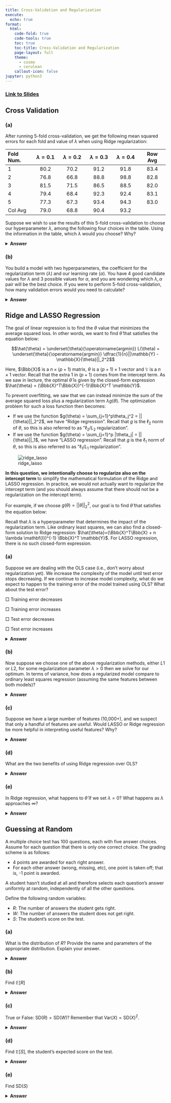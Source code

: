 ```yaml
---
title: Cross-Validation and Regularization
execute:
  echo: true
format:
  html:
    code-fold: true
    code-tools: true
    toc: true
    toc-title: Cross-Validation and Regularization
    page-layout: full
    theme:
      - cosmo
      - cerulean
    callout-icon: false
jupyter: python3
---
```


### [Link to Slides](https://docs.google.com/presentation/d/1F0IMB7RTXk-XbvDGfUlS13cwRPKp7pRtdv0HfZc2Irs/edit?usp=sharing)

## Cross Validation

### (a)
After running $5$-fold cross-validation, we get the following mean squared errors for each fold and value of $\lambda$ when using Ridge regularization:

| Fold Num. | $\lambda = 0.1$ | $\lambda = 0.2$ | $\lambda = 0.3$ | $\lambda = 0.4$ | Row Avg |
| :-- | :-: | :-: | :-: | :-: | :-: |
| 1 | 80.2 | 70.2 | 91.2 | 91.8 | 83.4 |
| 2 | 76.8 | 66.8 | 88.8 | 98.8 | 82.8 |
| 3 | 81.5 | 71.5 | 86.5 | 88.5 | 82.0 |
| 4 | 79.4 | 68.4 | 92.3 | 92.4 | 83.1 |
| 5 | 77.3 | 67.3 | 93.4 | 94.3 | 83.0 |
| Col Avg | 79.0 | 68.8 | 90.4 | 93.2 | |

Suppose we wish to use the results of this 5-fold cross-validation to choose our hyperparameter $\lambda$, among the following four choices in the table. Using the information in the table, which $\lambda$ would you choose? Why?

<details>
<summary><b>Answer</b></summary>

We should use $\lambda = 0.2$ because this value has the least average MSE across all folds.

</details>

### (b)
You build a model with two hyperparameters, the coefficient for the regularization term ($\lambda$) and our learning rate ($\alpha$). You have 4 good candidate values for $\lambda$ and 3 possible values for $\alpha$, and you are wondering which $\lambda,
\alpha$ pair will be the best choice. If you were to perform 5-fold cross-validation, how many validation
 errors would you need to calculate?

 <details>
 <summary><b>Answer</b></summary>

There are $4 \times 3 = 12$ pairs of $\lambda, \alpha$, and each pair will have $5$ validation errors, one for each fold. So, there would be 60 validation errors in total.

 </details>

## Ridge and LASSO Regression

The goal of linear regression is to find the $\theta$ value that minimizes the average squared loss. In other words, we want to find $\hat{\theta}$ that satisfies the equation below:

$$\hat{\theta}
= \underset{\theta}{\operatorname{argmin}} L(\theta) 
= \underset{\theta}{\operatorname{argmin}} \dfrac{1}{n}||\mathbb{Y} - \mathbb{X}{\theta}||_2^2$$

Here, $\Bbb{X}$ is a $n \times (p + 1)$ matrix, $\theta$ is a $(p + 1) \times 1$ vector and $\mathbb{Y}$ is a $n \times 1$ vector. Recall that the extra $1$ in $(p+1)$ comes from the intercept term. As we saw in lecture, the optimal $\hat{\theta}$ is given by the closed-form expression $\hat{\theta} = (\Bbb{X}^T\Bbb{X})^{-1}\Bbb{X}^T \mathbb{Y}$.

To prevent overfitting, we saw that we can instead minimize the sum of the average squared loss plus a regularization term $\lambda g(\theta)$.
The optimization problem for such a \textit{regularized} loss function then becomes:

\begin{align*}
    \hat{\theta} = \underset{\theta}{\operatorname{argmin}} L(\theta) = \underset{\theta}{\operatorname{argmin}} \left[\frac{1}{n} \|\mathbb{Y} - \mathbb{X}\theta\|_{2}^{2} + \lambda g(\theta) \right]
\end{align*}

* If we use the function $g(\theta) = \sum_{j=1}^p\theta_j^2 = ||{\theta}||_2^2$, we have "Ridge regression". Recall that $g$ is the $\ell_2$ norm of $\theta$, so this is also referred to as "$\ell_2 / L_2$ regularization".
* If we use the function $g(\theta) = \sum_{j=1}^p |\theta_j| = ||{\theta}||_1$, we have "LASSO regression". Recall that $g$ is the $\ell_1$ norm of $\theta$, so this is also referred to as "$\ell_1 / L_1$ regularization".

![ridge_lasso](images/ridge_lasso.gif)

**In this question, we intentionally choose to regularize also on the intercept term** to simplify the mathematical formulation of the Ridge and LASSO regression. In practice, we would not actually want to regularize the intercept term (and you should always assume that there should not be a regularization on the intercept term).

For example, if we choose  $g(\theta) = ||{\theta}||_2^2$, our goal is to find $\hat{\theta}$ that satisfies the equation below:

\begin{align*}
\hat\theta
= \underset{\theta}{\operatorname{argmin}} L_2(\theta) 
&= \underset{\theta}{\operatorname{argmin}} \left[ \dfrac{1}{n}||\mathbb{Y} - \Bbb{X}{\theta}||_2^2 + \lambda ||{\theta}||_2^2 
\right] \\
&= \underset{\theta}{\operatorname{argmin}} \left[ \dfrac{1}{n}\sum_{i=1}^n (y_i - \Bbb{X}_{i,\cdot}^T \theta) ^2 + \lambda \sum_{j=0}^d\theta_j^2 \right]
\end{align*}

Recall that $\lambda$ is a hyperparameter that determines the impact of the regularization term. Like ordinary least squares, we can also find a closed-form solution to Ridge regression: $\hat{\theta}=(\Bbb{X}^T\Bbb{X} + n \lambda \mathbf{I})^{-1} \Bbb{X}^T \mathbb{Y}$. For LASSO regression, there is no such closed-form expression.

### (a)
Suppose we are dealing with the OLS case (i.e., don't worry about regularization yet). We increase the complexity of the model until test error stops decreasing. If we continue to increase model complexity, what do we expect to happen to the training error of the model trained using OLS? What about the test error?

$\Box$ Training error decreases

$\Box$ Training error increases

$\Box$ Test error decreases

$\Box$ Test error increases

<details>
<summary><b>Answer</b></summary>

**Training error decreases, Test error increases**

The training error decreases since the model fits/recognizes more relationships between features and responses found in the training dataset. However, these relationships increasingly become specific to the training set and will not necessarily generalize to the test set, so we expect the test error to increase.

*Note:* The above is what we expect to happen, but there may be *rare cases* where this might not be true.

</details>

### (b)
Now suppose we choose one of the above regularization methods, either $L1$ or $L2$, for some regularization parameter $\lambda > 0$ then we solve for our optimum. In terms of variance, how does a regularized model compare to ordinary least squares regression (assuming the same features between both models)?

<details>
<summary><b>Answer</b></summary>

Regularized regression has a **lower** variance relative to ordinary least squares regression. This is because regularization tends to make the model "simpler" (pushing the vector of regression coefficients to be in some ball around the origin). So, upon slight changes in input variables, our predictions will vary less under regularization than under no regularization.

</details>

### (c)

Suppose we have a large number of features (10,000+), and we suspect that only a handful of features are useful. Would LASSO or Ridge regression be more helpful in interpreting useful features? Why?

<details>
<summary><b>Answer</b></summary>

LASSO would be better as it sets many values to 0, so it would be effectively selecting useful features and "ignoring" less useful ones.

You can see this behavior in the GIF above with two parameters!

</details>

### (d)

What are the two benefits of using Ridge regression over OLS?

<details>
<summary><b>Answer</b></summary>

1. If $\mathbb{X}^T\mathbb{X}$ is not full rank (not invertible), then we end up with infinitely many solutions for least squares. On the other hand, using Ridge regression guarantees invertibility of $(\mathbb{X}^T\mathbb{X} + n \lambda \mathbb{I})$ and ensures that $\hat\theta = (\mathbb{X}^T\mathbb{X} + n \lambda \mathbb{I})^{-1}\mathbb{X}^T\mathbb{Y}$ always has a unique solution when $\lambda > 0$; the proof for these facts is out of scope for Data 100.

2. Ridge regression also allows for feature selection/reducing overfitting because it down weights features that are less important in predicting the response. However, it still stands that LASSO is normally better for feature selection since LASSO will actually set these unimportant coefficients to $0$ as opposed to just down-weighting them.

</details>

### (e)

In Ridge regression, what happens to $\hat{\theta}$ if we set $\lambda = 0$? What happens as $\lambda$ approaches $\infty$?

<details>
<summary><b>Answer</b></summary>

* $\lambda = 0$: $$\hat{\theta}=(\Bbb{X}^T\Bbb{X} + n \lambda \mathbf{I})^{-1} \Bbb{X}^T \mathbb{Y} =(\Bbb{X}^T\Bbb{X})^{-1} \Bbb{X}^T \mathbb{Y}$$ Which is the normal OLS solution.

* $\lambda \rightarrow \infty$: $$ (\Bbb{X}^T\Bbb{X} + n \lambda \mathbf{I})^{-1} \rightarrow \vec{0} \text{  as  } \lambda \rightarrow \infty $$ Therefore, $\hat{\theta} \rightarrow \vec{0}$ as well
    * Intuitively: As $\lambda \rightarrow \infty$, the penalty term will dominat ethe least-squares term. After a certain point, it will be more optimal to set $\hat{\theta} = 0$ and simply incur the loss of a constant model.

</details>

## Guessing at Random

A multiple choice test has 100 questions, each with five answer choices. Assume for each question that there is only one correct choice. The grading scheme is as follows:

* 4 points are awarded for each right answer.
* For each other answer (wrong, missing, etc), one point is taken off; that is, -1 point is awarded.

A student hasn't studied at all and therefore selects each question's answer uniformly at random, independently of all the other questions. 

Define the following random variables:

* $R$: The number of answers the student gets right.
* $W$: The number of answers the student does not get right.
* $S$: The student's score on the test.

### (a)
What is the distribution of $R$? Provide the name and parameters of the appropriate distribution. Explain your answer.

<details>
<summary><b>Answer</b></summary>

$R$ is counting the number of "successes" (or 1s) out of $100$ total independent Bernoulli trials, where a "success" is defined as answering the question correctly, and each question is a trial. The trials are independent because the student selects a random answer with the same probability distribution, no matter whether the other answers are chosen. The probability of "success" on any single trial is $1/5 = 0.2$, so, $R$ must follow a binomial distribution with $n = 100$ and $p = 0.2$.

</details>

### (b)
Find $\mathbb{E}[R]$

<details>
<summary><b>Answer</b></summary>

From class, the expectation of a $\text{Binomial}(n,p)$ random variable is always $np$. So, we obtain:
$$\mathbb{E}[R] = n \cdot p = 100 \cdot 0.2 = 20$$

</details>

### (c)
True or False: $\text{SD}(R) = \text{SD}(W)$? Remember that $\text{Var}(X) = \text{SD}(X)^2$.

<details>
<summary><b>Answer</b></summary>

True. Note that $R + W = 100$. Hence,
\begin{align*}
    \text{Var}(R) &= \text{Var}(100 - W) \\
     &= (-1)^2\text{Var}(W)\\
     &= \text{Var}(W)
\end{align*}

We use the non-linearity of variance, $\text{Var}(aX+b) = a^2\text{Var}(X)$, to simplify our expression. 

</details>

### (d)
Find $\mathbb{E}[S]$, the student's expected score on the test.

<details>
<summary><b>Answer</b></summary>

The student's score on the test is a function of how many they get correct and how many they get incorrect. Using the point scheme given in the question, we can write this score as $S = 4R - W$ since each correct answer is awarded $4$ points, and each wrong answer is penalized by $1$ point. Note that $S$ is also a random variable since it is a function of random variables $R$ and $W$. Note that $R + W = 100$, since there are $100$ questions. Substituting $W = 100 - R$ and using linearity of expectations, we see:

\begin{align*}
    \mathbb{E}[S] &= \mathbb{E}[4R - W] \\
    &= \mathbb{E}[4R - 100 + R] \\
    &= \mathbb{E}[5R - 100] \\
    &= 5\mathbb{E}[R] - 100 \\
\end{align*}

Substituting $\mathbb{E}[R] = 20$ from part (b), we see the students expected score on the exam using this guessing strategy is $0$.

</details>

### (e)
Find $\text{SD}(S)$

<details>
<summary><b>Answer</b></summary>

We know from the question above that we can write $4R - W$ as $5R - 100$. Since the variance of a random variable plus a constant is just the variance of the original random variable:

\begin{align*}
    \text{Var}(S) &= \text{Var}(5R - 100) \\
    &= 5^{2}\text{Var}(R) \\
    &= 25\text{Var}(R)
\end{align*}

We know that the variance of a $\text{Binomial}(n,p)$ variable is $np(1-p)$. Plugging in the values of $n, p$ from part (a), we see $\text{Var}(R) = 16$, giving us $\text{Var}(S) = 400$. Hence, $SD(S) = \sqrt{400} = 20$. 

</details>

